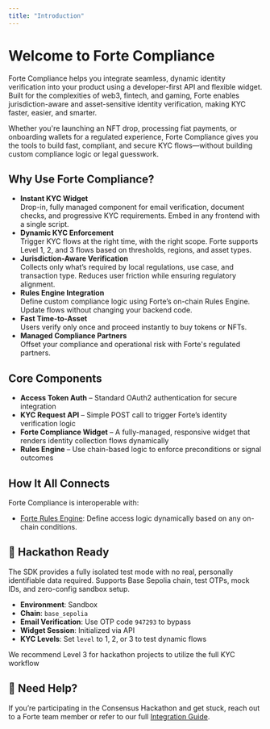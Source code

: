 ```yaml
---
title: "Introduction"
---
```


# Welcome to Forte Compliance

Forte Compliance helps you integrate seamless, dynamic identity verification into your product using a developer-first API and flexible widget. Built for the complexities of web3, fintech, and gaming, Forte enables jurisdiction-aware and asset-sensitive identity verification, making KYC faster, easier, and smarter.

Whether you're launching an NFT drop, processing fiat payments, or onboarding wallets for a regulated experience, Forte Compliance gives you the tools to build fast, compliant, and secure KYC flows—without building custom compliance logic or legal guesswork.

## Why Use Forte Compliance?

- <Icon icon="rocket-launch" /> **Instant KYC Widget**\
  Drop-in, fully managed component for email verification, document checks, and progressive KYC requirements. Embed in any frontend with a single script.
- <Icon icon="badge-check" /> **Dynamic KYC Enforcement**\
  Trigger KYC flows at the right time, with the right scope. Forte supports Level 1, 2, and 3 flows based on thresholds, regions, and asset types.
- <Icon icon="earth-americas" /> **Jurisdiction-Aware Verification**\
  Collects only what’s required by local regulations, use case, and transaction type. Reduces user friction while ensuring regulatory alignment.
- <Icon icon="brain-circuit" /> **Rules Engine Integration**\
  Define custom compliance logic using Forte’s on-chain Rules Engine. Update flows without changing your backend code.
- <Icon icon="timer" /> **Fast Time-to-Asset**\
  Users verify only once and proceed instantly to buy tokens or NFTs.
- <Icon icon="handshake" /> **Managed Compliance Partners**\
  Offset your compliance and operational risk with Forte's regulated partners.

## Core Components

- **Access Token Auth** – Standard OAuth2 authentication for secure integration
- **KYC Request API** – Simple POST call to trigger Forte’s identity verification logic
- **Forte Compliance Widget** – A fully-managed, responsive widget that renders identity collection flows dynamically
- **Rules Engine** – Use chain-based logic to enforce preconditions or signal outcomes

## How It All Connects

Forte Compliance is interoperable with:

- [Forte Rules Engine](/KYC_levels_guide): Define access logic dynamically based on any on-chain conditions.

## 🧪 **Hackathon Ready**

The SDK provides a fully isolated test mode with no real, personally identifiable data required. Supports Base Sepolia chain, test OTPs, mock IDs, and zero-config sandbox setup.

- **Environment**: Sandbox
- **Chain**: `base_sepolia`
- **Email Verification**: Use OTP code `947293` to bypass
- **Widget Session**: Initialized via API
- **KYC Levels**: Set `level` to 1, 2, or 3 to test dynamic flows

<Tip>
  We recommend Level 3 for hackathon projects to utilize the full KYC workflow
</Tip>

## 🙌 Need Help?

If you’re participating in the Consensus Hackathon and get stuck, reach out to a Forte team member or refer to our full [Integration Guide](/overview).